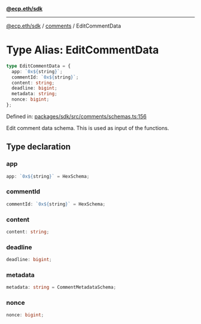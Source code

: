 [**@ecp.eth/sdk**](../../index.mdx)

***

[@ecp.eth/sdk](/sdk-reference/index.mdx) / [comments](/sdk-reference/comments/index.mdx) / EditCommentData

# Type Alias: EditCommentData

```ts
type EditCommentData = {
  app: `0x${string}`;
  commentId: `0x${string}`;
  content: string;
  deadline: bigint;
  metadata: string;
  nonce: bigint;
};
```

Defined in: [packages/sdk/src/comments/schemas.ts:156](https://github.com/ecp-eth/comments-monorepo/blob/main/packages/sdk/src/comments/schemas.ts#L156)

Edit comment data schema. This is used as input of the functions.

## Type declaration

### app

```ts
app: `0x${string}` = HexSchema;
```

### commentId

```ts
commentId: `0x${string}` = HexSchema;
```

### content

```ts
content: string;
```

### deadline

```ts
deadline: bigint;
```

### metadata

```ts
metadata: string = CommentMetadataSchema;
```

### nonce

```ts
nonce: bigint;
```
